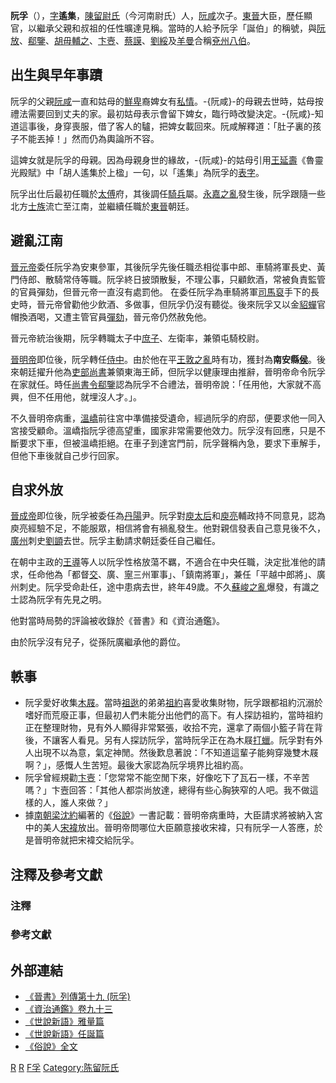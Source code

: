 {{東亞男性歷史人物
|名稱=阮孚
|國家=[[中國|中國]]
|時代=[[西晉|西晉]]、[[東晉|東晉]]
|字=遙集
|官職=[[東晉|東晉]]<br />都督[[交州|交]]、[[廣州_(古代)|廣]]、[[寧州|寧]]三州軍事、<br />鎮南將軍、領平越[[中郎將|中郎將]]、<br />廣州[[刺史|刺史]]、[[假節|假節]]{{noteTag|name=官註|1=此為阮孚去世時的官職。}}{{refTag|name=J049M}}
|封爵=南安縣[[侯|侯]]
|號=誕伯
|逝世年=約326年（49歲）{{noteTag|name=死註|1=據《資治通鑑》記載，阮孚於326年求出為廣州刺史。而據《晉書》記載，阮孚未到任即逝世。本條目假設阮孚求調任及逝世發生在同一年。}}
|出生年=約278年{{noteTag|name=生註|1=出生年由逝世年往前推算所得。}}
|父親=[[阮咸|阮咸]]
|母親=[[阮咸|阮咸]]姑母的一名[[鮮卑|鮮卑]]婢女{{refTag|name=J049X}}{{refTag|name=S023A}}
|兄弟=[[阮瞻|阮瞻]]
}}
'''阮孚'''（{{bd|約278年{{noteTag|name=生註}}||約326年{{noteTag|name=死註}}||catIdx=阮}}），[[表字|字]]'''遙集'''{{refTag|name=J049X}}，[[陳留郡|陳留]][[尉氏|尉氏]]（今河南尉氏）人，[[阮咸|阮咸]]次子。[[東晉|東晉]]大臣，歷任顯官，以繼承父親和叔祖的任性曠達見稱。當時的人給予阮孚「誕伯」的稱號，與[[阮放|阮放]]、[[郗鑒|郗鑒]]、[[胡毋輔之|胡毋輔之]]、[[卞壼|卞壼]]、[[蔡謨|蔡謨]]、[[劉綏|劉綏]]及[[羊曼|羊曼]]合稱[[兗州八伯|兗州八伯]]{{refTag|name="J049Y"|1=《晉書》卷四十九：「時州-{里}-稱陳留阮放為宏伯，高平郗鑒為方伯，泰山胡毋輔之為達伯，濟陰卞壼為裁伯，陳留蔡謨為朗伯，阮孚為誕伯，高平劉綏為委伯，而曼為濌伯，凡八人，號兗州八伯，蓋擬古之八雋也。」}}。

==出生與早年事蹟==
阮孚的父親[[阮咸|阮咸]]一直和姑母的[[鮮卑|鮮卑]]裔婢女有[[私通|私情]]。-{阮咸}-的母親去世時，姑母按禮法需要回到丈夫的家。最初姑母表示會留下婢女，臨行時改變決定。-{阮咸}-知道這事後，身穿喪服，借了客人的驢{{noteTag|name=J049BBN|1=《晉書》指-{阮咸}-所借的是馬。}}，把婢女載回來。阮咸解釋道：「肚子裏的孩子不能丟掉！」{{refTag|name=S023A|1=《世說新語》任誕：「阮仲容先幸姑家鮮卑婢。及居母喪，姑當遠移，初-{云}-當留婢，既發，定將去。仲容借客驢箸重服自追之，累騎而返。曰：『人種不可失！』即遙集之母也。」}}然而仍為輿論所不容{{refTag|name=J049B|1=《晉書》卷四十九：「既及，與婢累騎而還，論者甚非之。」}}。

這婢女就是阮孚的母親{{refTag|name=J049X|1=《晉書》卷四十九：「孚字遙集。其母，即胡婢也。」}}。因為母親身世的緣故，-{阮咸}-的姑母引用[[王延壽|王延壽]]《魯靈光殿賦》中「胡人遙集於上楹」一句，以「遙集」為阮孚的[[表字|表字]]{{refTag|name=J049C|1=《晉書》卷四十九：「孚之初生，其姑取王延壽《魯靈光殿賦》曰『胡人遙集於上楹』而以字焉。」}}。

阮孚出仕后最初任職於[[太傅|太傅]]府{{refTag|name=J049D|1=《晉書》卷四十九：「初辟太傅府，遷騎兵屬。」}}{{noteTag|name=J049DN|1=《晉書》未有交代當時任太傅者為何人。}}，其後調任[[騎兵|騎兵]]屬。[[永嘉之亂|永嘉之亂]]發生後，阮孚跟隨一些北方[[士族|士族]]流亡至江南，並繼續任職於[[東晉|東晉]]朝廷。

==避亂江南==
[[晉元帝|晉元帝]]委任阮孚為安東參軍，其後阮孚先後任職丞相從事中郎、車騎將軍長史、黃門侍郎、散騎常侍等職。阮孚終日披頭散髮，不理公事，只顧飲酒{{refTag|name=J049E|1=《晉書》卷四十九：「元帝以為安東參軍。蓬發飲酒，不以王務嬰心。」}}，常被負責監管的官員彈劾，但晉元帝一直沒有處罰他{{refTag|name=J049F|1=《晉書》卷四十九：「終日酣縱，恆為有司所按，帝每優容之。」}}。
在委任阮孚為車騎將軍[[司马裒_(琅邪王)|司馬裒]]手下的長史時，晉元帝曾勸他少飲酒、多做事{{refTag|name=J049G|1=《晉書》卷四十九：「琅邪王裒為車騎將軍，鎮廣陵，高選綱佐，以孚為長史。帝謂曰：『卿既統軍府，郊壘多事，宜節飲也。』」}}，但阮孚仍沒有聽從{{refTag|name=J049H|1=《晉書》卷四十九：「答曰：『陛下不以臣不才，委之以戎旅之重。臣僶勉從事，不敢有言者，竊以今王蒞鎮，威風赫然，皇澤遐被，賊寇斂跡，氛昆既澄，日月自朗，臣亦何可爵火不息？正應端拱嘯詠，以樂當年耳。』」}}。後來阮孚又以金[[貂蟬|貂蟬]]官帽換酒喝，又遭主管官員[[彈劾|彈劾]]，晉元帝仍然赦免他{{refTag|name=J049I|1=《晉書》卷四十九：「嘗以金貂換酒，複為所司彈劾，帝宥之。」}}{{noteTag|name=金貂換酒|1=成語「金貂換酒」即出自此。}}。

晉元帝統治後期，阮孚轉職太子中[[庶子|庶子]]、左衛率，兼領屯騎校尉。

[[晉明帝|晉明帝]]即位後，阮孚轉任[[侍中|侍中]]。由於他在平[[王敦之亂|王敦之亂]]時有功，獲封為'''南安縣[[侯爵|侯]]'''{{refTag|name=J049J|1=《晉書》卷四十九：「明帝即位，遷侍中。從平王敦，賜爵南安縣侯。」}}。後來朝廷擢升他為[[吏部尚書|吏部尚書]]兼領東海王師，但阮孚以健康理由推辭，晉明帝命令阮孚在家就任。時任[[尚書令|尚書令]][[郗鑒|郗鑒]]認為阮孚不合禮法，晉明帝說：「任用他，大家就不高興，但不任用他，就埋沒人才。」{{refTag|name=J049K|1=《晉書》卷四十九：「轉吏部尚書，領東海王師，稱疾不拜。詔就家用之，尚書令郗鑒以為非禮。帝曰：『就用之誠不快，不爾便廢才。』」}}。

不久晉明帝病重，[[溫嶠|溫嶠]]前往宮中準備接受遺命，經過阮孚的府邸，便要求他一同入宮接受顧命。溫嶠指阮孚德高望重，國家非常需要他效力。阮孚沒有回應，只是不斷要求下車，但被溫嶠拒絕。在車子到達宮門前，阮孚聲稱內急，要求下車解手，但他下車後就自己步行回家{{refTag|name=J049L|1=《晉書》卷四十九：「帝疾大漸，溫嶠入受顧命，過孚，要與同行。升車，乃告之曰：『主上遂大漸，江左危弱，實資群賢，共康世務。卿時望所歸，今欲屈卿同受顧托。』孚不答，固求下車，嶠不許。垂至台門，告嶠內迫，求暫下，便徒步還家。」}}。

==自求外放==
[[晉成帝|晉成帝]]即位後，阮孚被委任為[[丹陽郡|丹陽]]尹{{refTag|name=Z093A}}{{noteTag|name=J049R|1=《晉書》稱阮孚出任丹陰尹。}}。阮孚對[[庾文君|庾太后]]和[[庾亮|庾亮]]輔政持不同意見，認為庾亮經驗不足，不能服眾，相信將會有禍亂發生。他對親信發表自己意見後不久，[[廣州_(古代)|廣州]]刺史[[劉顗|劉顗]]去世。阮孚主動請求朝廷委任自己繼任。

在朝中主政的[[王導|王導]]等人以阮孚性格放蕩不羈，不適合在中央任職，決定批准他的請求，任命他為「都督[[交州|交]]、廣、[[寧州|寧]]三州軍事」、「鎮南將軍」，兼任「平越中郎將」、廣州刺史。阮孚受命赴任，途中患病去世，終年49歲。不久[[蘇峻之亂|蘇峻之亂]]爆發，有識之士認為阮孚有先見之明。

他對當時局勢的評論被收錄於《晉書》{{refTag|name=J049M|1=《晉書》卷四十九：「時太后臨朝，政出舅族。孚謂所親曰：『今江東雖累世，而年數實淺。主幼時艱，運終百六，而庾亮年少，德信未孚，以吾觀之，將兆亂矣。』會廣州刺史劉顗卒，遂苦求出。王導等以孚疏放，非京尹才，乃除都督交、廣、寧三州軍事、鎮南將軍、領平越中郎將、廣州刺史、假節。未至鎮，卒，年四十九。尋而蘇峻作逆，識者以為知幾。」}}和《資治通鑑》{{refTag|name=Z093A|1=《資治通鑑》卷九十三：「丹楊尹阮孚以太后臨朝，政出舅族，謂所親曰：『今江東創業尚淺，主幼時艱，庾亮年少，德信未孚，以吾觀之，亂將作矣。』遂求出為廣州刺史。孚，-{咸}-之子也。」}}。

由於阮孚沒有兒子，從孫阮廣繼承他的爵位。{{refTag|name=J049N|1=《晉書》卷四十九：「無子，從孫廣嗣。」}}

==軼事==
* 阮孚愛好收集[[木屐|木屐]]。當時[[祖逖|祖逖]]的弟弟[[祖約|祖約]]喜愛收集財物，阮孚跟都祖約沉溺於嗜好而荒廢正事，但最初人們未能分出他們的高下。有人探訪祖約，當時祖約正在整理財物，見有外人顯得非常緊張，收拾不完，還拿了兩個小籃子背在背後，不讓客人看見。另有人探訪阮孚，當時阮孚正在為木屐[[打蠟|打蠟]]。阮孚對有外人出現不以為意，氣定神閒。然後歎息著說：「不知道這輩子能夠穿幾雙木屐啊？」，感慨人生苦短。最後大家認為阮孚境界比祖約高。{{refTag|name=J049O|1=《晉書》卷四十九：「初，祖約性好財，孚性好屐，同是累而未判其得失。有詣約，見正料財物，客至，屏當不盡，餘兩小簏，以著背後，傾身障之，意未能平。或有詣阮，正見自蠟屐，因自歎曰：「未知一生當著幾量屐！」神色甚閑暢。於是勝負始分。」}}{{refTag|name=S006A|1=《世說新語》雅量：「祖士少好財，阮遙集好屐並恒自經營。同是一累而未判其得失。人有詣祖，見料視財物。客至，屏當未盡，餘兩小簏箸背後，傾身障之，意未能平。或有詣阮，見自吹火蠟屐，因歎曰：『未知一生當箸幾量屐？』神色閑暢。於是勝負始分。」}}
* 阮孚曾經規勸[[卞壼|卞壼]]：「您常常不能空閒下來，好像吃下了瓦石一樣，不辛苦嗎？」卞壼回答：「其他人都崇尚放達，總得有些心胸狹窄的人吧。我不做這樣的人，誰人來做？」{{refTag|name=Z093B|1=《資治通鑑》卷九十三：「阮孚謂之曰：『卿常無閒泰，如含瓦石，不亦勞乎！』壼曰：『諸君子以道德恢弘，風流相尚，執鄙吝者，非壺而誰！』」}}
* 據[[南朝梁|南朝梁]][[沈約|沈約]]編著的《[[俗說|俗說]]》一書記載：晉明帝病重時，大臣請求將被納入宮中的美人[[宋褘|宋褘]]放出。晉明帝問哪位大臣願意接收宋褘，只有阮孚一人答應，於是晉明帝就把宋褘交給阮孚{{refTag|name=俗說|1=《俗說》原文如下：「宋褘是石崇妓綠珠弟子，有國色，善吹笛。後在晉明帝宮，帝疾患危篤，群臣進諫，請出宋褘。時朝賢悉見，帝曰：『卿諸人誰欲得者？』眾人無言。阮遙集時為吏部尚書，對曰：『願以賜臣。』即與之。」}}。

==注釋及參考文獻==
=== 注釋 ===
<div class="references-small">{{notefoot}}</div>
=== 參考文獻 ===
<div class="references-small">{{reffoot}}</div>

==外部連結==
* [[:wikisource:zh:晉書/卷049#阮孚|《晉書》列傳第十九 (阮孚)]]
* [[:wikisource:zh:資治通鑑/卷093|《資治通鑑》卷九十三]]
* [[:wikisource:zh:世說新語/雅量|《世說新語》雅量篇]]
* [[:wikisource:zh:世說新語/任誕|《世說新語》任誕篇]]
* [[:wikisource:zh:俗說|《俗說》全文]]

[[Category:东晋官员|R]]
[[Category:尉氏人|R]]
[[Category:阮姓|F孚]]
[[Category:陈留阮氏|Category:陈留阮氏]]